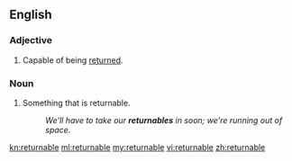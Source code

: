 ==English==

===Adjective===
{{en-adj|-}}

#Capable of being [[return]]ed.

===Noun===
{{en-noun}}

# Something that is returnable.
#:''We'll have to take our '''returnables''' in soon; we're running out of space.''

[[kn:returnable]]
[[ml:returnable]]
[[my:returnable]]
[[vi:returnable]]
[[zh:returnable]]